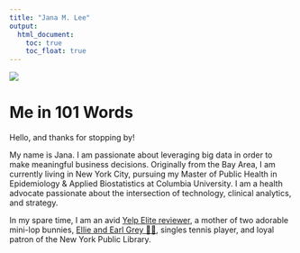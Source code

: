 ```yaml
---
title: "Jana M. Lee"
output: 
  html_document:
    toc: true
    toc_float: true
---
```

![](images/Jana_granada.jpg)

# Me in 101 Words <br>
Hello, and thanks for stopping by! <br>

My name is Jana. I am passionate about leveraging big data in order to make meaningful business decisions. Originally from the Bay Area, I am currently living in New York City, pursuing my Master of Public Health in Epidemiology & Applied Biostatistics at Columbia University. I am a health advocate passionate about the intersection of technology, clinical analytics, and strategy. <br>

In my spare time, I am an avid [Yelp Elite reviewer](https://lalalajanaaa.yelp.com/), a mother of two adorable mini-lop bunnies, [Ellie and Earl Grey 🐰🐰](https://www.instagram.com/ellieandearlgrey/), singles tennis player, and loyal patron of the New York Public Library. <br>


